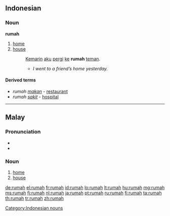 ==Indonesian==

===Noun===
'''rumah'''

# [[home]]
# [[house]]
#: [[kemarin|Kemarin]] [[aku]] [[pergi]] [[ke]] '''rumah''' [[teman]].
#:* ''I went to a friend’s home yesterday.''

====Derived terms====
* ''rumah'' ''[[makan]]'' - [[restaurant]]
* ''rumah'' ''[[sakit]]'' - [[hospital]]

[[Category:Indonesian nouns]]

----

==Malay==

===Pronunciation===
* {{IPA|/rumah/|lang=ms}}
* {{rhymes|ah|lang=ms}}

===Noun===
{{ms-noun}}

# [[home]]
# [[house]]

[[de:rumah]]
[[el:rumah]]
[[fr:rumah]]
[[id:rumah]]
[[lo:rumah]]
[[lt:rumah]]
[[hu:rumah]]
[[mg:rumah]]
[[ms:rumah]]
[[fj:rumah]]
[[nl:rumah]]
[[ja:rumah]]
[[pt:rumah]]
[[ru:rumah]]
[[fi:rumah]]
[[ta:rumah]]
[[th:rumah]]
[[tr:rumah]]
[[zh:rumah]]